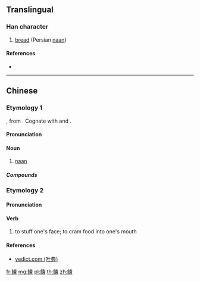 {{character info/new}}
{{also|馕}}
==Translingual==

===Han character===
{{Han char|rn=184|rad=食|as=22|sn=31|four=|canj=OIJBV|ids=⿰飠囊}}

# [[bread]] (Persian [[naan]])

====References====
* {{Han ref|kx=1427.311|dkj=44488|hdz=74479.140|uh=9962|ud=39266}}

----

==Chinese==
{{zh-forms|s=馕}}

===Etymology 1===
{{bor|zh|ug|نان}}, from {{der|zh|fa|نان|tr=nân}}. Cognate with {{cog|hi|नान}} and {{cog|en|naan}}.

====Pronunciation====
{{zh-pron
|m=náng
|c=nong4
|w=3naan
|cat=n
}}

====Noun====
{{zh-noun}}

# [[naan]]

=====Compounds=====
{{zh-der|饢坑:tandoor}}

===Etymology 2===
{{rfe|lang=zh}}

====Pronunciation====
{{zh-pron
|m=nǎng
|c=nong5
|cat=v
}}

====Verb====
{{zh-verb}}

# to stuff one's face; to cram food into one's mouth

====References====
* [http://www.yedict.com/htm/99/9995.htm yedict.com (叶典)]

[[fr:饢]]
[[mg:饢]]
[[pl:饢]]
[[th:饢]]
[[zh:饢]]